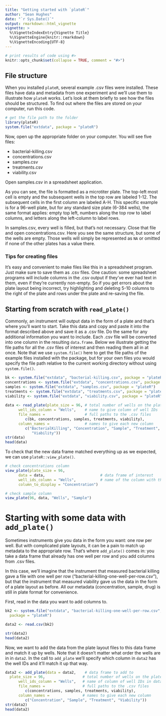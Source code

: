 ```yaml
---
title: "Getting started with `plateR`"
author: "Sean Hughes"
date: "`r Sys.Date()`"
output: rmarkdown::html_vignette
vignette: >
  %\VignetteIndexEntry{Vignette Title}
  %\VignetteEngine{knitr::rmarkdown}
  %\VignetteEncoding{UTF-8}
---
```

```r
# print results of code using #>
knitr::opts_chunk$set(collapse = TRUE, comment = "#>")
```


## File structure 

When you installed `plateR`, several example .csv files were installed. These files have data and metadata from one experiment and we'll use them to illustrate how `plateR` works. Let's look at them briefly to see how the files should be structured. To find out where the files are stored on your computer, run this code.   

```r
# get the file path to the folder
library(plateR)
system.file("extdata", package = "plateR")
```

Now, open up the appropriate folder on your computer. You will see five files: 

- bacterial-killing.csv
- concentrations.csv
- samples.csv
- treatments.csv
- viability.csv

Open samples.csv in a spreadsheet application. 

As you can see, the file is formatted as a microtiter plate. The top-left most cell is empty and the subsequent wells in the top row are labeled 1-12. The subsequent cells in the first column are labeled A-H. This specific example is for a 96-well plate, but for any standard size plate (6-384 wells), the same format applies: empty top left, numbers along the top row to label columns, and letters along the left-column to label rows. 

In samples.csv, every well is filled, but that's not necessary. Close that file and open concentrations.csv. Here you see the same structure, but some of the wells are empty. Those wells will simply be represented as `NA` or omitted if none of the other plates has a value there. 

### Tips for creating files
It's easy and convenient to make files like this in a spreadsheet program. Just make sure to save them as .csv files. One caution: some spreadsheet programs will include columns in the .csv output
if they've ever had text in them, even if they're currently non-empty. So if you get errors about the plate layout being incorrect, try highlighting and deleting 5-10 columns to the right of the plate and rows under the plate and re-saving the file. 

## Starting from scratch with `read_plate()`
Commonly, an instrument will output data in the form of a plate and that's where you'll want to start. Take this data and copy and paste it into the format described above and save it as a .csv file. Do the same for any additional information you want to include. Each .csv file will be converted into one column in the resulting `data.frame`. Below we illustrate getting the file paths for all the .csv files of interest and then reading them all in at once. Note that we use `system.file()` here to get the file paths of the example files installed with the package, but for your own files you would specify the file path relative to the current working directory without using `system.file()`.

```r
bk <- system.file("extdata", "bacterial-killing.csv", package = "plateR")
concentrations <- system.file("extdata", "concentrations.csv", package = "plateR")
samples <- system.file("extdata", "samples.csv", package = "plateR")
treatments <- system.file("extdata", "treatments.csv", package = "plateR")
viability <- system.file("extdata", "viability.csv", package = "plateR")
   
data <- read_plate(plate_size = 96, # total number of wells on the plate
      well_ids_column = "Wells",    # name to give column of well IDs
      file_names =                  # full paths to the .csv files
         c(bk, concentrations, samples, treatments, viability), 
      column_names =                # names to give each new column
         c("BacterialKilling", "Concentration", "Sample", "Treatment", 
            "Viability"))
str(data)
head(data)
```

To check that the new data frame matched everything up as we expected, we can use `plateR::view_plate()`. 

```r
# check concentrations column
view_plate(plate_size = 96, 
      data = data,                         # data frame of interest
      well_ids_column = "Wells",           # name of the column with the well IDs
      column_to_display = "Concentration")   

# check sample column
view_plate(96, data, "Wells", "Sample")
```


# Starting with some data with `add_plate()`
Sometimes instruments give you data in the form you want: one row per well. But with complicated plate layouts, it can be a pain to match up metadata to the appropriate row. That's where `add_plate()` comes in: you take a data frame that already has one well per row and you add columns from .csv files.

In this case, we'll imagine that the instrument that measured bacterial killing gave a file with one well per row ("bacterial-killing-one-well-per-row.csv"), but that the instrument that measured viability gave us the data in the form of a plate layout as before. All our metadata (concentration, sample, drug) is still in plate format for convenience.  

First, read in the data you want to add columns to.
```r
bk2 <- system.file("extdata", "bacterial-killing-one-well-per-row.csv", 
  package = "plateR")

data2 <- read.csv(bk2)

str(data2)
head(data2)
```

Now, we want to add the data from the plate layout files to this data frame and match it up by wells. Note that it doesn't matter what order the wells are in in `data2`. In the call to `add_plate` we'll specify which column in `data2` has the well IDs and it'll match it up that way. 

```r
data2 <- add_plate(data = data2,    # data frame to add to    
  plate_size = 96,                 # total number of wells on the plate
      well_ids_column = "Wells",   # name of column of well IDs in data frame
      file_names =                 # full paths to the .csv files
         c(concentrations, samples, treatments, viability), 
      column_names =               # names to give each new column
         c("Concentration", "Sample", "Treatment", "Viability"))
str(data2)
head(data2)
```